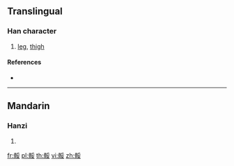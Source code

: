 {{character info/new}}
==Translingual==

===Han character===
{{Han char|rn=188|rad=骨|as=07|sn=17|four=|canj=BBBV}}

# [[leg]], [[thigh]]

====References====
* {{Han ref|kx=1449.220|dkj=45187|dj=1975.280|hdz=74412.160|uh=9ABD|ud=39613}}

----

==Mandarin==

===Hanzi===
{{cmn-hanzi|pin=[[tuǐ]] ([[tui3]])|wg=t'ui<sup>3</sup>}}

# {{defn|lang=cmn|sort=骨07}}

[[fr:骽]]
[[pl:骽]]
[[th:骽]]
[[vi:骽]]
[[zh:骽]]